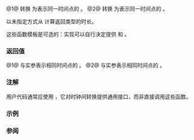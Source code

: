 {{cpp/chrono/file_clock/title|to_utc|from_utc}}
{{cpp/chrono/file_clock/navbar}}
{{dcl begin}}
{{dcl|num=1|since=c++20|notes={{mark tooltip|optional|仅当未提供 to_sys 和 from_sys 时提供}}|
template&lt; class Duration &gt;
static std::chrono::utc_time&lt;/* 见下文 */&gt;
    to_utc( const std::chrono::file_time&lt;Duration&gt;&amp; t );
}}
{{dcl|num=2|since=c++20|notes={{mark tooltip|optional|仅当未提供 to_sys 和 from_sys 时提供}}|
template&lt; class Duration &gt;
static std::chrono::file_time&lt;/* 见下文 */&gt;
    from_utc( const std::chrono::utc_time&lt;Duration&gt;&amp; t );
}}
{{dcl end}}

@1@ 转换 {{tt|file_time}} {{c|t}} 为表示同一时间点的 {{tt|utc_time}}。
@2@ 转换 {{tt|utc_time}} {{c|t}} 为表示同一时间点的 {{tt|file_time}}。

以未指定方式从 {{tt|Duration}} 计算返回类型的时长。

这些函数模板是可选的：实现可以自行决定提供 {{rlpf|to from sys|to_sys}} 和 {{rlpf|to from sys|from_sys}}。

=== 返回值 ===
@1@ 与实参表示相同时间点的 {{tt|utc_time}}。
@2@ 与实参表示相同时间点的 {{tt|file_time}}。

=== 注解 ===
用户代码通常应使用 {{c/core|std::chrono::clock_cast}}，它对时钟间转换提供通用接口，而非直接调用这些函数。

===示例===
{{example}}

=== 参阅 ===
{{dsc begin}}
{{dsc inc|cpp/chrono/file clock/dsc to from sys}}
{{dsc inc|cpp/chrono/dsc clock_cast}}
{{dsc end}}

{{langlinks|en|es|ja|ru}}